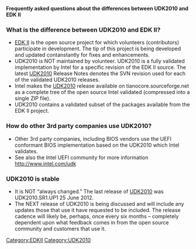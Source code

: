 {{UDK2010}}

[[Category:EDKII]]
[[Category:UDK2010]]

'''Frequently asked questions about the differences between UDK2010 and EDK II'''

===What is the difference between UDK2010 and EDK II?===
*	[[EDK2| EDK II]] is the open source project for which volunteers (contributors) participate in development. The tip of this project is being developed and updated contanstantly for fixes and enhancements.
*	UDK2010 is NOT maintained by volunteer. UDK2010 is a fully validated implementation by Intel for a specific revision of the EDK II source. The latest [[UDK2010]] Release Notes denotes the SVN revision used for each of the validated UDK2010 releases.
*	Intel makes the [[UDK2010]] release available on tianocore.sourceforge.net as a complete tree of the open source Intel validated (compressed into a single ZIP file).
* UDK2010 contains a validated subset of the packages available from the EDK II project.

===How do other 3rd party companies use UDK2010?===
* Other 3rd party companies, including BIOS vendors use the UEFI conformant BIOS implementation based on the UDK2010 which Intel validates.
*   See also the Intel UEFI community for more information http://www.intel.com/udk

===UDK2010 is stable===
* It is NOT “always changed.” The last release of [[UDK2010]] was UDK2010.SR1.UP1 25 June 2012. 
* The NEXT release of UDK2010 is being discussed and will include any updates those that use it have requested to be included. The release cadence will likely be, perhaps, once every six months – completely dependent upon what feedback comes in from the open source community and customers that use it.